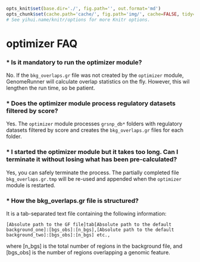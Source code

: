 ```r

opts_knit$set(base.dir='./', fig.path='', out.format='md')
opts_chunk$set(cache.path='cache/', fig.path='img/', cache=FALSE, tidy=TRUE, fig.keep='high', echo=TRUE, dpi=300, out.width=700, prompt=FALSE, comment='##', results='markup', eval=FALSE)
# See yihui.name/knitr/options for more Knitr options.
```

optimizer FAQ
========================================================

### * Is it mandatory to run the optimizer module?

No. If the `bkg_overlaps.gr` file was not created by the `optimizer` module, GenomeRunner will calculate overlap statistics on the fly. However, this wil lengthen the run time, so be patient.

### * Does the optimizer module process regulatory datasets filtered by score?

Yes. The `optimizer` module processes `grsnp_db*` folders with regulatory datasets filtered by score and creates the `bkg_overlaps.gr` files for each folder.

### * I started the optimizer module but it takes too long. Can I terminate it without losing what has been pre-calculated?

Yes, you can safely terminate the process. The partially completed file `bkg_overlaps.gr.tmp` will be re-used and appended when the `optimizer` module is restarted.

### * How the bkg_overlaps.gr file is structured?

It is a tab-separated text file containing the following information:
```
[Absolute path to the GF file]tab[Absolute path to the default background_one]:[bgs_obs]:[n_bgs],[Absolute path to the default background_two]:[bgs_obs]:[n_bgs] etc.,
```
where [n_bgs] is the total number of regions in the background file, and [bgs_obs] is the number of regions overlapping a genomic feature.